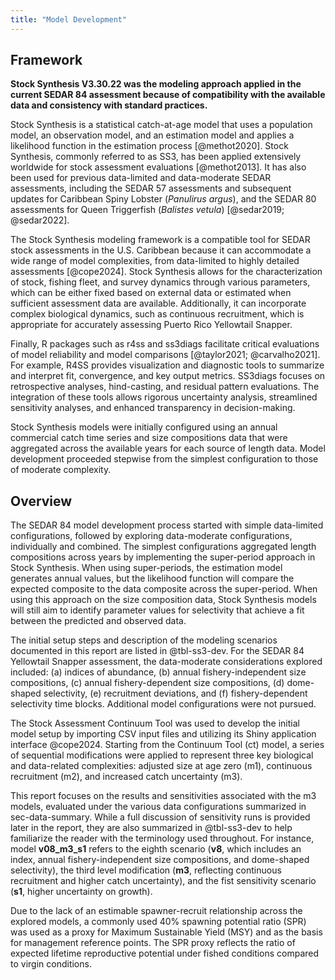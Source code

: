 ```yaml
---
title: "Model Development"
---
```

## Framework {#sec-methods-framework}

**Stock Synthesis V3.30.22 was the modeling approach applied in the current SEDAR 84 assessment because of compatibility with the available data and consistency with standard practices.**

Stock Synthesis is a statistical catch-at-age model that uses a population model, an observation model, and an estimation model and applies a likelihood function in the estimation process [@methot2020]. Stock Synthesis, commonly referred to as SS3, has been applied extensively worldwide for stock assessment evaluations [@methot2013]. It has also been used for previous data-limited and data-moderate SEDAR assessments, including the SEDAR 57 assessments and subsequent updates for Caribbean Spiny Lobster (*Panulirus argus*), and the SEDAR 80 assessments for Queen Triggerfish (*Balistes vetula*) [@sedar2019; @sedar2022].

The Stock Synthesis modeling framework is a compatible tool for SEDAR stock assessments in the U.S. Caribbean because it can accommodate a wide range of model complexities, from data-limited to highly detailed assessments [@cope2024]. Stock Synthesis allows for the characterization of stock, fishing fleet, and survey dynamics through various parameters, which can be either fixed based on external data or estimated when sufficient assessment data are available. Additionally, it can incorporate complex biological dynamics, such as continuous recruitment, which is appropriate for accurately assessing Puerto Rico Yellowtail Snapper.

Finally, R packages such as r4ss and ss3diags facilitate critical evaluations of model reliability and model comparisons [@taylor2021; @carvalho2021]. For example, R4SS provides visualization and diagnostic tools to summarize and interpret fit, convergence, and key output metrics. SS3diags focuses on retrospective analyses, hind-casting, and residual pattern evaluations. The integration of these tools allows rigorous uncertainty analysis, streamlined sensitivity analyses, and enhanced transparency in decision-making.

Stock Synthesis models were initially configured using an annual commercial catch time series and size compositions data that were aggregated across the available years for each source of length data. Model development proceeded stepwise from the simplest configuration to those of moderate complexity.

## Overview {#sec-methods-overview}

The SEDAR 84 model development process started with simple data-limited configurations, followed by exploring data-moderate configurations, individually and combined. The simplest configurations aggregated length compositions across years by implementing the super-period approach in Stock Synthesis. When using super-periods, the estimation model generates annual values, but the likelihood function will compare the expected composite to the data composite across the super-period. When using this approach on the size composition data, Stock Synthesis models will still aim to identify parameter values for selectivity that achieve a fit between the predicted and observed data.

The initial setup steps and description of the modeling scenarios documented in this report are listed in @tbl-ss3-dev. For the SEDAR 84 Yellowtail Snapper assessment, the data-moderate considerations explored included: (a) indices of abundance, (b) annual fishery-independent size compositions, (c) annual fishery-dependent size compositions, (d) dome-shaped selectivity, (e) recruitment deviations, and (f) fishery-dependent selectivity time blocks. Additional model configurations were not pursued.

The Stock Assessment Continuum Tool was used to develop the initial model setup by importing CSV input files and utilizing its Shiny application interface @cope2024. Starting from the Continuum Tool (ct) model, a series of sequential modifications were applied to represent three key biological and data-related complexities: adjusted size at age zero (m1), continuous recruitment (m2), and increased catch uncertainty (m3).

This report focuses on the results and sensitivities associated with the m3 models, evaluated under the various data configurations summarized in sec-data-summary. While a full discussion of sensitivity runs is provided later in the report, they are also summarized in @tbl-ss3-dev to help familiarize the reader with the terminology used throughout. For instance, model **v08_m3_s1** refers to the eighth scenario (**v8**, which includes an index, annual fishery-independent size compositions, and dome-shaped selectivity), the third level modification (**m3**, reflecting continuous recruitment and higher catch uncertainty), and the fist sensitivity scenario (**s1**, higher uncertainty on growth).

Due to the lack of an estimable spawner-recruit relationship across the explored models, a commonly used 40% spawning potential ratio (SPR) was used as a proxy for Maximum Sustainable Yield (MSY) and as the basis for management reference points. The SPR proxy reflects the ratio of expected lifetime reproductive potential under fished conditions compared to virgin conditions.
